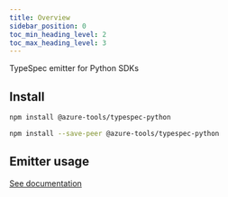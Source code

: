```yaml
---
title: Overview
sidebar_position: 0
toc_min_heading_level: 2
toc_max_heading_level: 3
---
```



TypeSpec emitter for Python SDKs

## Install

<Tabs>
<TabItem  label="In a spec" default>

```bash
npm install @azure-tools/typespec-python
```

</TabItem>
<TabItem  label="In a library" default>

```bash
npm install --save-peer @azure-tools/typespec-python
```

</TabItem>
</Tabs>

## Emitter usage

[See documentation](./emitter.md)
